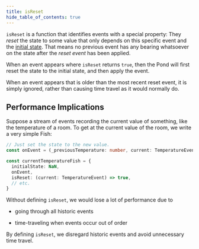```yaml
---
title: isReset
hide_table_of_contents: true
---
```


`isReset` is a function that identifies events with a special property: They _reset_ the state to
some value that only depends on this specific event and the [initial state](./initial-state.mdx). That
means no previous event has any bearing whatsoever on the state after the _reset event_ has been
applied.

When an event appears where `isReset` returns `true`, then the Pond will first reset the state to
the initial state, and then apply the event.

When an event appears that is older than the most recent reset event, it is simply ignored, rather
than causing time travel as it would normally do.

## Performance Implications

Suppose a stream of events recording the current value of something, like the temperature of a
room. To get at the current value of the room, we write a very simple Fish:

```ts
// Just set the state to the new value.
const onEvent = (_previousTemperature: number, current: TemperatureEvent) => current.temperature

const currentTemperatureFish = {
  initialState: NaN,
  onEvent,
  isReset: (current: TemperatureEvent) => true,
  // etc.
}
```

Without defining `isReset`, we would lose a lot of performance due to

- going through all historic events

- time-traveling when events occur out of order

By defining `isReset`, we disregard historic events and avoid unnecessary time travel.
